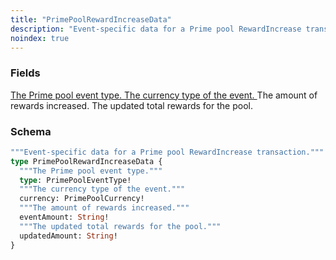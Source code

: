 ```yaml
---
title: "PrimePoolRewardIncreaseData"
description: "Event-specific data for a Prime pool RewardIncrease transaction."
noindex: true
---
```


### Fields

<a href="/api-reference/types/primepooleventtype">
  <ResponseField name="type" type="PrimePoolEventType!" required>
    The Prime pool event type.
  </ResponseField>
</a>

<a href="/api-reference/types/primepoolcurrency">
  <ResponseField name="currency" type="PrimePoolCurrency!" required>
    The currency type of the event.
  </ResponseField>
</a>

<ResponseField name="eventAmount" type="String!" required>
  The amount of rewards increased.
</ResponseField>

<ResponseField name="updatedAmount" type="String!" required>
  The updated total rewards for the pool.
</ResponseField>

### Schema


```graphql 
"""Event-specific data for a Prime pool RewardIncrease transaction."""
type PrimePoolRewardIncreaseData {
  """The Prime pool event type."""
  type: PrimePoolEventType!
  """The currency type of the event."""
  currency: PrimePoolCurrency!
  """The amount of rewards increased."""
  eventAmount: String!
  """The updated total rewards for the pool."""
  updatedAmount: String!
}
```
